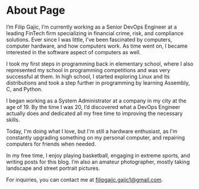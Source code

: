 # About Page

I’m Filip Gajic, I’m currently working as a Senior DevOps Engineer at a leading FinTech firm specializing in financial crime, risk, and compliance solutions. Ever since I was little, I've been fascinated by computers, computer hardware, and how computers work. As time went on, I became interested in the software aspect of computers as well.  

I took my first steps in programming back in elementary school, where I also represented my school in programming competitions and was very successful at them. In high school, I started exploring Linux and its distributions and took a step further in programming by learning Assembly, C, and Python.  

I began working as a System Administrator at a company in my city at the age of 19. By the time I was 20, I’d discovered what a DevOps Engineer actually does and dedicated all my free time to improving the necessary skills.  

Today, I'm doing what I love, but I'm still a hardware enthusiast, as I’m constantly upgrading something on my personal computer, and repairing computers for friends when needed.  

In my free time, I enjoy playing basketball, engaging in extreme sports, and writing posts for this blog. I’m also an amateur photographer, mostly taking landscape and street portrait pictures.  

For inquiries, you can contact me at [filipgajic.gajic1@gmail.com](mailto:filipgajic.gajic1@gmail.com).